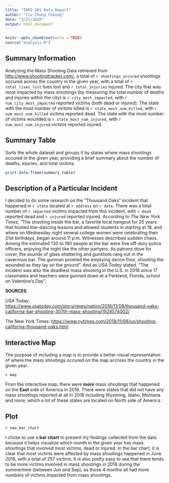 ```yaml
---
title: "INFO 201 Data Report"
author: "Yiu Chung Cheung"
date: "2/21/2020"
output: html_document
---
```


```r
knitr::opts_chunk$set(echo = TRUE)
source("analysis.R")
```

## Summary Information
Analyzing the Mass Shooting Data retrieved from <http://www.shootingtracker.com/>, a total of `r shootings_occured` shootings occured across the country in the given year, with a total of `r total_lives_lost` lives lost and `r total_injuries` injured. The city that was most impacted by mass shootings (by measuring the total number of deaths and injuries within the city) is `r city_most_impacted`, with `r num_city_most_impacted` reported victims (both dead or injured). The state with the most number of victims killed is `r state_most_num_killed`, with `r num_most_num_killed` victims reported dead. The state with the most number of victims wounded is `r state_most_num_injured`, with `r num_most_num_injured` victims reported injured. 

## Summary Table
Sorts the whole dataset and groups it by states where mass shootings occured in the given year, providing a brief summary about the number of deaths, injuries, and total victims.
```r
print.data.frame(summary_table)
```

## Description of a Particular Incident
I decided to do some research on the "Thousand Oaks" incident that happened in `r state` located at `r address` on `r date`. There was a total number of `r impacted` victims impacted from this incident, with `r dead` reported dead and `r injured` reported injured. According to _The New York Times_, "The shooting inside the bar, a favorite local hangout for 25 years that hosted line-dancing lessons and allowed students in starting at 18, and where on Wednesday night several college women were celebrating their 21st birthdays, began around 11 p.m. Witnesses described sudden chaos. Among the estimated 130 to 180 people at the bar were five off-duty police officers, enjoying the night like the other partyers. As patrons dove for cover, the sounds of glass shattering and gunshots rang out in the cavernous bar. The gunman prowled the emptying dance floor, shooting the wounded as they lay on the ground". And as _USA Today_ stated, "The incident was also the deadliest mass shooting in the U.S. in 2018 since 17 classmates and teachers were gunned down at a Parkland, Florida, school on Valentine's Day".

**SOURCES**


USA Today: <https://www.usatoday.com/story/news/nation/2018/11/08/thousand-oaks-california-bar-shooting-307th-mass-shooting/1928574002/>


The New York Times: <https://www.nytimes.com/2018/11/08/us/shooting-california-thousand-oaks.html>

## Interactive Map 
The purpose of including a map is to provide a better visual representation of where the mass shootings occured on the map accross the country in the given year. 

`r map`

From the interactive map, there were **more** mass shootings that happened on the **East** side of America in 2018. There were states that did not have any mass shootings reported at all in 2018 including Wyoming, Idaho, Montana and more, which a lot of these states are located on North side of America. 


## Plot

`r new_bar_chart`

I chose to use a **bar chart** to present my findings collected from the data because it helps visualize which month in the given year has mass shootings that involved most victims, dead or injured. In the bar chart, it is clear that most victims were affected by mass shootings happened in June 2018, with a total of 257 victims. It is also pretty easy to see that there tends to be more victims involved in mass shootings in 2018 during the summertime (between Jun and Sep), as those 4 months all had more numbers of victims impacted from mass shootings.
